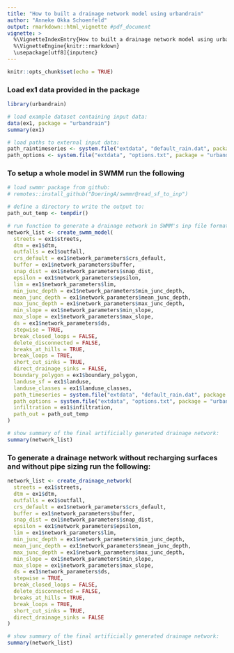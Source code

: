 ```yaml
---
title: "How to built a drainage network model using urbandrain"
author: "Anneke Okka Schoenfeld"
output: rmarkdown::html_vignette #pdf_document
vignette: >
  %\VignetteIndexEntry{How to built a drainage network model using urbandrain}
  %\VignetteEngine{knitr::rmarkdown}
  \usepackage[utf8]{inputenc}
---
```


```r
knitr::opts_chunk$set(echo = TRUE)
```

### Load ex1 data provided in the package 

```r
library(urbandrain)

# load example dataset containing input data:
data(ex1, package = "urbandrain")
summary(ex1)

# load paths to external input data:
path_raintimeseries <- system.file("extdata", "default_rain.dat", package = "urbandrain")
path_options <- system.file("extdata", "options.txt", package = "urbandrain")

```

### To setup a whole model in SWMM run the following

```r

# load swmmr package from github:
# remotes::install_github("DoeringA/swmmr@read_sf_to_inp")

# define a directory to write the output to:
path_out_temp <- tempdir()

# run function to generate a drainage network in SWMM's inp file format:
network_list <- create_swmm_model(
  streets = ex1$streets,
  dtm = ex1$dtm,
  outfalls = ex1$outfall,
  crs_default = ex1$network_parameters$crs_default,
  buffer = ex1$network_parameters$buffer, 
  snap_dist = ex1$network_parameters$snap_dist, 
  epsilon = ex1$network_parameters$epsilon, 
  lim = ex1$network_parameters$lim,  
  min_junc_depth = ex1$network_parameters$min_junc_depth, 
  mean_junc_depth = ex1$network_parameters$mean_junc_depth, 
  max_junc_depth = ex1$network_parameters$max_junc_depth,  
  min_slope = ex1$network_parameters$min_slope, 
  max_slope = ex1$network_parameters$max_slope, 
  ds = ex1$network_parameters$ds,
  stepwise = TRUE, 
  break_closed_loops = FALSE,  
  delete_disconnected = FALSE, 
  breaks_at_hills = TRUE, 
  break_loops = TRUE,  
  short_cut_sinks = TRUE, 
  direct_drainage_sinks = FALSE,
  boundary_polygon = ex1$boundary_polygon, 
  landuse_sf = ex1$landuse,
  landuse_classes = ex1$landuse_classes, 
  path_timeseries = system.file("extdata", "default_rain.dat", package = "urbandrain"),
  path_options = system.file("extdata", "options.txt", package = "urbandrain"),
  infiltration = ex1$infiltration,
  path_out = path_out_temp
)

# show summary of the final artificially generated drainage network:
summary(network_list)
```

### To generate a drainage network without recharging surfaces and without pipe sizing run the following:
```r
network_list <- create_drainage_network(
  streets = ex1$streets,
  dtm = ex1$dtm,
  outfalls = ex1$outfall,
  crs_default = ex1$network_parameters$crs_default,
  buffer = ex1$network_parameters$buffer, 
  snap_dist = ex1$network_parameters$snap_dist, 
  epsilon = ex1$network_parameters$epsilon, 
  lim = ex1$network_parameters$lim,  
  min_junc_depth = ex1$network_parameters$min_junc_depth, 
  mean_junc_depth = ex1$network_parameters$mean_junc_depth, 
  max_junc_depth = ex1$network_parameters$max_junc_depth,  
  min_slope = ex1$network_parameters$min_slope, 
  max_slope = ex1$network_parameters$max_slope, 
  ds = ex1$network_parameters$ds, 
  stepwise = TRUE, 
  break_closed_loops = FALSE,  
  delete_disconnected = FALSE, 
  breaks_at_hills = TRUE, 
  break_loops = TRUE,  
  short_cut_sinks = TRUE, 
  direct_drainage_sinks = FALSE
)

# show summary of the final artificially generated drainage network:
summary(network_list)

```
